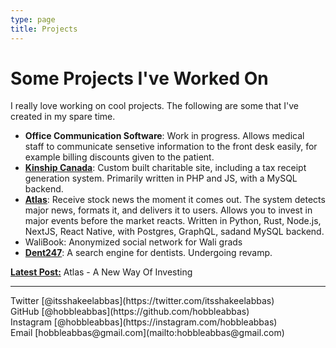 ```yaml
---
type: page
title: Projects
---
```


# Some Projects I've Worked On

I really love working on cool projects. The following are some that I've created in my spare time.

- **Office Communication Software**: Work in progress. Allows medical staff to communicate sensetive information to the front desk easily, for example billing discounts given to the patient. 
- [**Kinship Canada**](https://kinshipcanada.com): Custom built charitable site, including a tax receipt generation system. Primarily written in PHP and JS, with a MySQL backend.
- [**Atlas**](https://www.atlasfinance.co): Receive stock news the moment it comes out. The system detects major news, formats it, and delivers it to users. Allows you to invest in major events before the market reacts. Written in Python, Rust, Node.js, NextJS, React Native, with Postgres, GraphQL, sadand MySQL backend.
- WaliBook: Anonymized social network for Wali grads
- [**Dent247**](https://dent247.com): A search engine for dentists. Undergoing revamp.

[**Latest Post:**](/posts/atlas) Atlas - A New Way Of Investing

---

<div>
  Twitter [@itsshakeelabbas](https://twitter.com/itsshakeelabbas)
  <br />
  GitHub [@hobbleabbas](https://github.com/hobbleabbas)
  <br />
  Instagram [@hobbleabbas](https://instagram.com/hobbleabbas)
  <br />
  Email [hobbleabbas@gmail.com](mailto:hobbleabbas@gmail.com)
</div>
